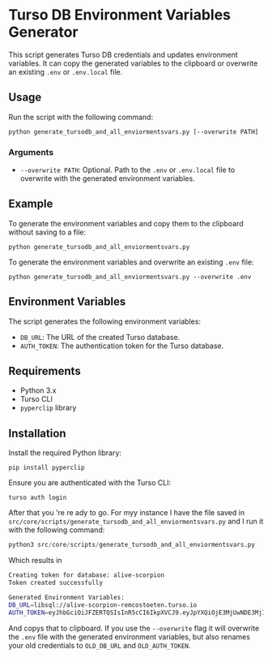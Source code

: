 # Turso DB Environment Variables Generator

This script generates Turso DB credentials and updates environment variables. It can copy the generated variables to the clipboard or overwrite an existing `.env` or `.env.local` file.

## Usage

Run the script with the following command:

```
python generate_tursodb_and_all_enviormentsvars.py [--overwrite PATH]
```

### Arguments

- `--overwrite PATH`: Optional. Path to the `.env` or `.env.local` file to overwrite with the generated environment variables.

## Example

To generate the environment variables and copy them to the clipboard without saving to a file:

```
python generate_tursodb_and_all_enviormentsvars.py
```

To generate the environment variables and overwrite an existing `.env` file:

```
python generate_tursodb_and_all_enviormentsvars.py --overwrite .env
```

## Environment Variables

The script generates the following environment variables:

- `DB_URL`: The URL of the created Turso database.
- `AUTH_TOKEN`: The authentication token for the Turso database.

## Requirements

- Python 3.x
- Turso CLI
- `pyperclip` library

## Installation

Install the required Python library:

```
pip install pyperclip
```

Ensure you are authenticated with the Turso CLI:

```
turso auth login
```

After that you 're re ady to go. For myy instance I have the file saved in `src/core/scripts/generate_tursodb_and_all_enviormentsvars.py` and I run it with the following command:

```python
python3 src/core/scripts/generate_tursodb_and_all_enviormentsvars.py
```

Which results in

```bash
Creating token for database: alive-scorpion
Token created successfully

Generated Environment Variables:
DB_URL=libsql://alive-scorpion-remcostoeten.turso.io
AUTH_TOKEN=eyJhbGciOiJFZERTQSIsInR5cCI6IkpXVCJ9.eyJpYXQiOjE3MjUwNDE3MjIsImlkIjoiY2FjY2UzYjAtMDlkNC00NzFiLTgzM2ItZjgyMGI0NGI3MjRlIn0.PasqvUWo2EKxaPTlIC_hu2oPkI2wL6Awv1-iwcEtaTwtYH94kPVmNVPC9OE02nfmIKA7nmYN2mYdgDFz6ILJBg
```

And copys that to clipboard. If you use the `--overwrite` flag it will overwrite the `.env` file with the generated environment variables, but also renames your old credentials to `OLD_DB_URL` and `OLD_AUTH_TOKEN`.
